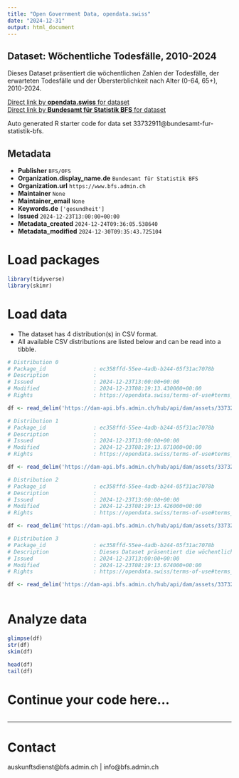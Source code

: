 ```yaml
---
title: "Open Government Data, opendata.swiss"
date: "2024-12-31"
output: html_document
---
```


## Dataset: Wöchentliche Todesfälle, 2010-2024

Dieses Dataset präsentiert die wöchentlichen Zahlen der Todesfälle, der erwarteten Todesfälle und der Übersterblichkeit nach Alter (0-64, 65+), 2010-2024.

[Direct link by **opendata.swiss** for dataset](https://opendata.swiss/de/dataset/wochentliche-todesfalle-2010-2024)<br>
[Direct link by **Bundesamt für Statistik BFS** for dataset](https://www.bfs.admin.ch/asset/de/ts-d-14.03.04.03-wr)

Auto generated R starter code for data set 33732911@bundesamt-fur-statistik-bfs.

## Metadata

- **Publisher** `BFS/OFS`
- **Organization.display_name.de** `Bundesamt für Statistik BFS`
- **Organization.url** `https://www.bfs.admin.ch`
- **Maintainer** `None`
- **Maintainer_email** `None`
- **Keywords.de** `['gesundheit']`
- **Issued** `2024-12-23T13:00:00+00:00`
- **Metadata_created** `2024-12-24T09:36:05.538640`
- **Metadata_modified** `2024-12-30T09:35:43.725104`


# Load packages

```r

library(tidyverse)
library(skimr)

```

# Load data

-   The dataset has 4 distribution(s) in CSV format.
-   All available CSV distributions are listed below and can be read into a tibble.

```r

# Distribution 0
# Package_id               : ec358ffd-55ee-4adb-b244-05f31ac7078b
# Description              : 
# Issued                   : 2024-12-23T13:00:00+00:00
# Modified                 : 2024-12-23T08:19:13.430000+00:00
# Rights                   : https://opendata.swiss/terms-of-use#terms_by_ask

df <- read_delim('https://dam-api.bfs.admin.ch/hub/api/dam/assets/33732922/master')

# Distribution 1
# Package_id               : ec358ffd-55ee-4adb-b244-05f31ac7078b
# Description              : 
# Issued                   : 2024-12-23T13:00:00+00:00
# Modified                 : 2024-12-23T08:19:13.871000+00:00
# Rights                   : https://opendata.swiss/terms-of-use#terms_by_ask

df <- read_delim('https://dam-api.bfs.admin.ch/hub/api/dam/assets/33732934/master')

# Distribution 2
# Package_id               : ec358ffd-55ee-4adb-b244-05f31ac7078b
# Description              : 
# Issued                   : 2024-12-23T13:00:00+00:00
# Modified                 : 2024-12-23T08:19:13.426000+00:00
# Rights                   : https://opendata.swiss/terms-of-use#terms_by_ask

df <- read_delim('https://dam-api.bfs.admin.ch/hub/api/dam/assets/33732931/master')

# Distribution 3
# Package_id               : ec358ffd-55ee-4adb-b244-05f31ac7078b
# Description              : Dieses Dataset präsentiert die wöchentlichen Zahlen der Todesfälle, der erwarteten Todesfälle und der Übersterblichkeit nach Alter (0-64, 65+), 2010-2024.
# Issued                   : 2024-12-23T13:00:00+00:00
# Modified                 : 2024-12-23T08:19:13.674000+00:00
# Rights                   : https://opendata.swiss/terms-of-use#terms_by_ask

df <- read_delim('https://dam-api.bfs.admin.ch/hub/api/dam/assets/33732938/master')



```

# Analyze data

```r

glimpse(df)
str(df)
skim(df)

head(df)
tail(df)

```

# Continue your code here...

```r

```

------------------------------------------------------------------------

# Contact

auskunftsdienst@bfs.admin.ch | info@bfs.admin.ch
